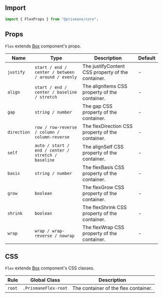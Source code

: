 ## Import

```js
import { FlexProps } from "@prismane/core";
```

## Props

`Flex` extends [Box](/docs/components-api/layout/box-api) component's props.

| Name        | Type                                               | Description                                       | Default |
| ----------- | -------------------------------------------------- | ------------------------------------------------- | ------- |
| `justify`   | `start / end / center / between / around / evenly` | The justifyContent CSS property of the container. | -       |
| `align`     | `start / end / center / baseline / stretch`        | The alignItems CSS property of the container.     | -       |
| `gap`       | `string / number`                                  | The gap CSS property of the container.            | -       |
| `direction` | `row / row-reverse / column / column-reverse`      | The flexDirection CSS property of the container.  | -       |
| `self`      | `auto / start / end / center / stretch / baseline` | The alignSelf CSS property of the container.      | -       |
| `basis`     | `string / number`                                  | The flexBasis CSS property of the container.      | -       |
| `grow`      | `boolean`                                          | The flexGrow CSS property of the container.       | -       |
| `shrink`    | `boolean`                                          | The flexShrink CSS property of the container.     | -       |
| `wrap`      | `wrap / wrap-reverse / nowrap`                     | The flexWrap CSS property of the container.       | -       |

## CSS

`Flex` extends [Box](/docs/components-api/layout/box-api) component's CSS classes.

| Rule   | Global Class         | Description                          |
| ------ | -------------------- | ------------------------------------ |
| `root` | `.PrismaneFlex-root` | The container of the flex container. |
